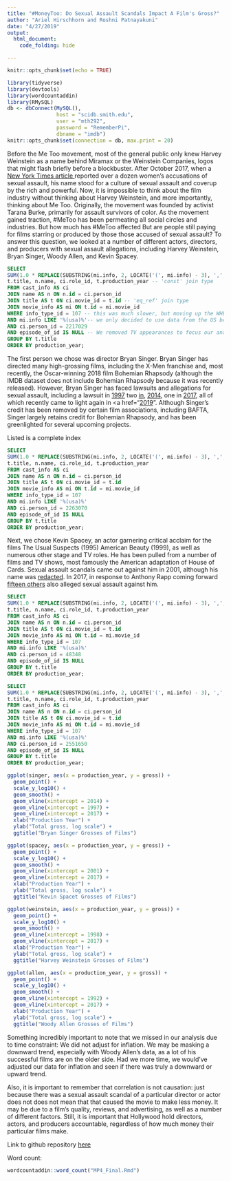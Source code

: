 ```yaml
---
title: "#MoneyToo: Do Sexual Assault Scandals Impact A Film's Gross?"
author: "Ariel Hirschhorn and Roshni Patnayakuni"
date: "4/27/2019"
output: 
  html_document:
    code_folding: hide

---
```


```r
knitr::opts_chunk$set(echo = TRUE)
```

```r
library(tidyverse)
library(devtools)
library(wordcountaddin)
library(RMySQL)
db <- dbConnect(MySQL(), 
                host = "scidb.smith.edu", 
                user = "mth292", 
                password = "RememberPi", 
                dbname = "imdb")
knitr::opts_chunk$set(connection = db, max.print = 20)
```

Before the Me Too movement, most of the general public only knew Harvey Weinstein as a name behind Miramax or the Weinstein Companies, logos that might flash briefly before a blockbuster. After October 2017, when a <a href="https://www.nytimes.com/2017/10/05/us/harvey-weinstein-harassment-allegations.html">New York Times article </a> reported over a dozen women's accusations of sexual assault, his name stood for a culture of sexual assault and coverup by the rich and powerful. Now, it is impossible to think about the film industry without thinking about Harvey Weinstein, and more importantly, thinking about Me Too. Originally, the movement was founded by activist Tarana Burke, primarily for assault survivors of color. As the movement gained traction, #MeToo has been permeating all social circles and industries. But how much has #MeToo affected  But are people still paying for films starring or produced by those those accused of sexual assault? To answer this question, we looked at a number of different actors, directors, and producers with sexual assault allegations, including Harvey Weinstein, Bryan Singer, Woody Allen, and Kevin Spacey. 


```sql
SELECT 
SUM(1.0 * REPLACE(SUBSTRING(mi.info, 2, LOCATE('(', mi.info) - 3), ',', '')) AS gross, -- turned gross column into a string
t.title, n.name, ci.role_id, t.production_year -- 'const' join type
FROM cast_info AS ci
JOIN name AS n ON n.id = ci.person_id
JOIN title AS t ON ci.movie_id = t.id -- 'eq_ref' join type
JOIN movie_info AS mi ON t.id = mi.movie_id 
WHERE info_type_id = 107 -- this was much slower, but moving up the WHERE clause allowed us to use a 'ref' join type 
AND mi.info LIKE '%(usa)%'-- we only decided to use data from the US because only some films listed the international gross
AND ci.person_id = 2217029
AND episode_of_id IS NULL -- We removed TV appearances to focus our analysis, because not all TV episodes listed a gross
GROUP BY t.title
ORDER BY production_year;
```
The first person we chose was director Bryan Singer. Bryan Singer has directed many high-grossing films, including the X-Men franchise and, most recently, the Oscar-winning 2018 film Bohemian Rhapsody (although the IMDB dataset does not include Bohemian Rhapsody because it was recently released). However, Bryan Singer has faced lawsuits and allegations for sexual assault, including a lawsuit in <a href="https://www.chicagotribune.com/entertainment/ct-xpm-2014-04-18-sns-201404181737reedbusivarietyn1201159632-20140418-story.html">1997</a> two <a href="https://www.bbc.com/news/entertainment-arts-42278174,">in</a>, <a href="https://www.nytimes.com/2014/04/18/business/media/in-lawsuit-director-of-new-x-men-film-is-accused-of-sexual-assault.html">2014</a>, one in <a href="https://www.bbc.com/news/entertainment-arts-42278174">2017</a>, all of which recently came to light again in <a href="<a href="https://www.bbc.com/news/entertainment-arts-42278174">2019</a>". Although Singer's credit has been removed by certain film associations, including BAFTA, Singer largely retains credit for Bohemian Rhapsody, and has been greenlighted for several upcoming projects.  

Listed is a complete index 

```sql
SELECT 
SUM(1.0 * REPLACE(SUBSTRING(mi.info, 2, LOCATE('(', mi.info) - 3), ',', '')) AS gross,
t.title, n.name, ci.role_id, t.production_year
FROM cast_info AS ci
JOIN name AS n ON n.id = ci.person_id
JOIN title AS t ON ci.movie_id = t.id
JOIN movie_info AS mi ON t.id = mi.movie_id
WHERE info_type_id = 107
AND mi.info LIKE '%(usa)%'  
AND ci.person_id = 2263070
AND episode_of_id IS NULL
GROUP BY t.title
ORDER BY production_year;
```

Next, we chose Kevin Spacey, an actor garnering critical acclaim for the films The Usual Suspects (1995) American Beauty (1999), as well as numerous other stage and TV roles. He has been pulled from a number of films and TV shows, most famously the American adaptation of House of Cards. Sexual assault scandals came out against him in 2001, although his name was <a href="https://www.advocate.com/media/2017/10/31/why-did-advocate-redact-kevin-spaceys-name-2001">redacted</a>. In 2017, in response to Anthony Rapp coming forward <a href="https://money.cnn.com/2017/11/02/media/house-of-cards-kevin-spacey-harassment/index.html">fifteen others</a> also alleged sexual assault against him. 




```sql
SELECT 
SUM(1.0 * REPLACE(SUBSTRING(mi.info, 2, LOCATE('(', mi.info) - 3), ',', '')) AS gross,
t.title, n.name, ci.role_id, t.production_year
FROM cast_info AS ci
JOIN name AS n ON n.id = ci.person_id
JOIN title AS t ON ci.movie_id = t.id
JOIN movie_info AS mi ON t.id = mi.movie_id
WHERE info_type_id = 107
AND mi.info LIKE '%(usa)%'
AND ci.person_id = 48348
AND episode_of_id IS NULL
GROUP BY t.title
ORDER BY production_year;
```

```sql
SELECT 
SUM(1.0 * REPLACE(SUBSTRING(mi.info, 2, LOCATE('(', mi.info) - 3), ',', '')) AS gross,
t.title, n.name, ci.role_id, t.production_year
FROM cast_info AS ci
JOIN name AS n ON n.id = ci.person_id
JOIN title AS t ON ci.movie_id = t.id
JOIN movie_info AS mi ON t.id = mi.movie_id
WHERE info_type_id = 107
AND mi.info LIKE '%(usa)%'
AND ci.person_id = 2551650
AND episode_of_id IS NULL
GROUP BY t.title
ORDER BY production_year;
```


```r
ggplot(singer, aes(x = production_year, y = gross)) +
  geom_point() +
  scale_y_log10() +
  geom_smooth() +
  geom_vline(xintercept = 2014) +
  geom_vline(xintercept = 1997) +
  geom_vline(xintercept = 2017) +
  xlab("Production Year") +
  ylab("Total gross, log scale") +
  ggtitle("Bryan Singer Grosses of Films")
```


```r
ggplot(spacey, aes(x = production_year, y = gross)) +
  geom_point() +
  scale_y_log10() +
  geom_smooth() +
  geom_vline(xintercept = 2001) +
  geom_vline(xintercept = 2017) +
  xlab("Production Year") +
  ylab("Total gross, log scale") +
  ggtitle("Kevin Spacet Grosses of Films")
```



```r
ggplot(weinstein, aes(x = production_year, y = gross)) +
  geom_point() +
  scale_y_log10() +
  geom_smooth() +
  geom_vline(xintercept = 1998) +
  geom_vline(xintercept = 2017) +
  xlab("Production Year") +
  ylab("Total gross, log scale") +
  ggtitle("Harvey Weinstein Grosses of Films")

```


```r
ggplot(allen, aes(x = production_year, y = gross)) +
  geom_point() +
  scale_y_log10() +
  geom_smooth() +
  geom_vline(xintercept = 1992) +
  geom_vline(xintercept = 2017) +
  xlab("Production Year") +
  ylab("Total gross, log scale") +
  ggtitle("Woody Allen Grosses of Films")
```

Something incredibly important to note that we missed in our analysis due to time constraint: We did not adjust for inflation. We may be masking a downward trend, especially with Woody Allen's data, as a lot of his successful films are on the older side. Had we more time, we would've adjusted our data for inflation and seen if there was truly a downward or upward trend. 


Also, it is important to remember that correlation is not causation: just because there was a sexual assault scandal of a particular director or actor does not does not mean that that caused the movie to make less money. It may be due to a film's quality, reviews, and advertising, as well as a number of different factors. Still, it is important that Hollywood hold directors, actors, and producers accountable, regardless of how much money their particular films make.  

Link to github repository <a href="https://github.com/arielhirschhorn/mp4">here</a>

Word count:
```r
wordcountaddin::word_count("MP4_Final.Rmd")
```


